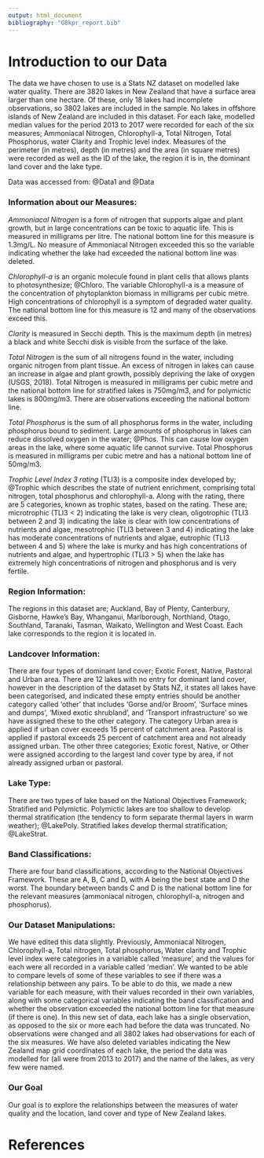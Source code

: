 ---
output: html_document
bibliography: "G8kpr_report.bib"
---


# **Introduction to our Data**  
The data we have chosen to use is a Stats NZ dataset on modelled lake water quality. There are 3820 lakes in New Zealand that have a surface area larger than one hectare. Of these, only 18 lakes had incomplete observations, so 3802 lakes are included in the sample. No lakes in offshore islands of New Zealand are included in this dataset. For each lake, modelled median values for the period 2013 to 2017 were recorded for each of the six measures; Ammoniacal Nitrogen, Chlorophyll-a, Total Nitrogen, Total Phosphorus, water Clarity and Trophic level index. Measures of the perimeter (in metres), depth (in metres) and the area (in square metres) were recorded as well as the ID of the lake, the region it is in, the dominant land cover and the lake type.

Data was accessed from: @Data1 and @Data


### **Information about our Measures:**  
*Ammoniacal Nitrogen* is a form of nitrogen that supports algae and plant growth, but in large concentrations can be toxic to aquatic life. This is measured in milligrams per litre. The national bottom line for this measure is 1.3mg/L. No measure of Ammoniacal Nitrogen exceeded this so the variable indicating whether the lake had exceeded the national bottom line was deleted.  
  
*Chlorophyll-a* is an organic molecule found in plant cells that allows plants to photosynthesize; @Chloro. The variable Chlorophyll-a is a measure of the concentration of phytoplankton biomass in milligrams per cubic metre. High concentrations of chlorophyll is a symptom of degraded water quality. The national bottom line for this measure is 12 and many of the observations exceed this.  
  
*Clarity* is measured in Secchi depth. This is the maximum depth (in metres) a black and white Secchi disk is visible from the surface of the lake.  
  
*Total Nitrogen* is the sum of all nitrogens found in the water, including organic nitrogen from plant tissue. An excess of nitrogen in lakes can cause an increase in algae and plant growth, possibly depriving the lake of oxygen  (USGS, 2018). Total Nitrogen is measured in milligrams per cubic metre and the national bottom line for stratified lakes is 750mg/m3, and for polymictic lakes is 800mg/m3. There are observations exceeding the national bottom line.  
  
*Total Phosphorus* is the sum of all phosphorus forms in the water, including phosphorus bound to sediment. Large amounts of phosphorus in lakes can reduce dissolved oxygen in the water; @Phos. This can cause low oxygen areas in the lake, where some aquatic life cannot survive. Total Phosphorus is measured in milligrams per cubic metre and has a national bottom line of 50mg/m3.  
  
*Trophic Level Index 3 rating* (TLI3) is a composite index developed by; @Trophic which describes the state of nutrient enrichment, comprising total nitrogen, total phosphorus and chlorophyll-a. Along with the rating, there are 5 categories, known as trophic states, based on the rating. These are; microtrophic (TLI3 < 2) indicating the lake is very clean, oligotrophic (TLI3 between 2 and 3) indicating the lake is clear with low concentrations of nutrients and algae, mesotrophic (TLI3 between 3 and 4) indicating the lake has moderate concentrations of nutrients and algae, eutrophic (TLI3 between 4 and 5) where the lake is murky and has high concentrations of nutrients and algae, and hypertrophic (TLI3 > 5) when the lake has extremely high concentrations of nitrogen and phosphorus and is very fertile.


### **Region Information:**  
The regions in this dataset are; Auckland, Bay of Plenty, Canterbury, Gisborne, Hawke’s Bay, Whanganui, Marlborough, Northland, Otago, Southland, Taranaki, Tasman, Waikato, Wellington and West Coast. Each lake corresponds to the region it is located in.

### **Landcover Information:**

There are four types of dominant land cover; Exotic Forest, Native, Pastoral and Urban area. There are 12 lakes with no entry for dominant land cover, however in the description of the dataset by Stats NZ, it states all lakes have been categorised, and indicated these empty entries should be another category called ‘other’ that includes ‘Gorse and/or Broom’, ‘Surface mines and dumps’, ‘Mixed exotic shrubland’, and ‘Transport infrastructure’ so we have assigned these to the other category. The category Urban area is applied if urban cover exceeds 15 percent of catchment area. Pastoral is applied if pastoral exceeds 25 percent of catchment area and not already assigned urban. The other three categories; Exotic forest, Native, or Other were assigned according to the largest land cover type by area, if not already assigned urban or pastoral.  
  
### **Lake Type:**  
There are two types of lake based on the National Objectives Framework; Stratified and Polymictic. Polymictic lakes are too shallow to develop thermal stratification (the tendency to form separate thermal layers in warm weather); @LakePoly. Stratified lakes develop thermal stratification; @LakeStrat.  
  
    
### **Band Classifications:**
There are four band classifications, according to the National Objectives Framework. These are A, B, C and D, with A being the best state and D the worst. The boundary between bands C and D is the national bottom line for the relevant measures (ammoniacal nitrogen, chlorophyll-a, nitrogen and phosphorus).  
  
  
### **Our Dataset Manipulations:**
We have edited this data slightly. Previously, Ammoniacal Nitrogen, Chlorophyll-a, Total nitrogen, Total phosphorus, Water clarity and Trophic level index were categories in a variable called 'measure', and the values for each were all recorded in a variable called 'median'. We wanted to be able to compare levels of some of these variables to see if there was a relationship between any pairs. To be able to do this, we made a new variable for each measure, with their values recorded in their own variables, along with some categorical variables indicating the band classification and whether the observation exceeded the national bottom line for that measure (if there is one). In this new set of data, each lake has a single observation, as opposed to the six or more each had before the data was truncated. No observations were changed and all 3802 lakes had observations for each of the six measures. We have also deleted variables indicating the New Zealand map grid coordinates of each lake, the period the data was modelled for (all were from 2013 to 2017) and the name of the lakes, as very few were named.

### **Our Goal**
Our goal is to explore the relationships between the measures of water quality and the location, land cover and type of New Zealand lakes.
  
  
# References


  
  
  




